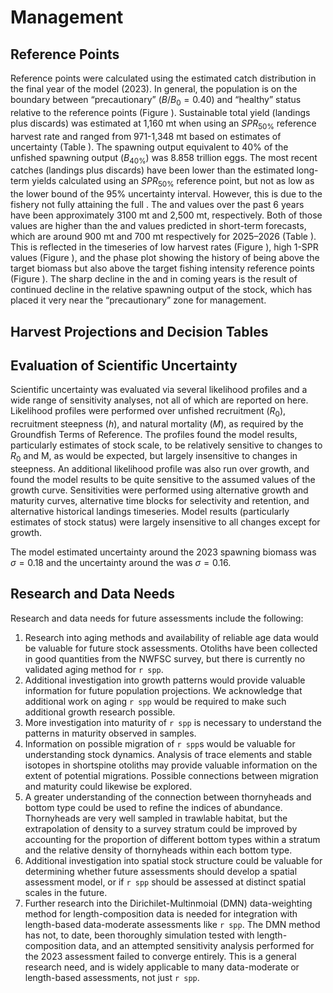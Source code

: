 # Management 

## Reference Points
Reference points were calculated using the estimated catch distribution in the final year of the model (2023). In general, the population is on the boundary between “precautionary” ($B/B_0 = 0.40$) and “healthy” status relative to the reference points (Figure \ref{fig:relspawnout}). Sustainable total yield (landings plus discards) was estimated at 1,160 mt when using an $SPR_{50\%}$ reference harvest rate and ranged from 971-1,348 mt based on estimates of uncertainty (Table \ref{tab:refPoints}). The spawning output equivalent to 40% of the unfished spawning output ($B_{40\%}$) was 8.858 trillion eggs.  The most recent catches (landings plus discards) have been lower than the estimated long-term yields calculated using an $SPR_{50\%}$ reference point, but not as low as the lower bound of the 95% uncertainty interval. However, this is due to the fishery not fully attaining the full \gls{acl}. The \gls{ofl} and \gls{abc} values over the past 6 years have been approximately 3100 mt and 2,500 mt, respectively. Both of those values are higher than the \gls{ofl} and \gls{acl} values predicted in short-term forecasts, which are around 900 mt and 700 mt respectively for 2025–2026 (Table \ref{tab:projections}). This is reflected in the timeseries of low harvest rates (Figure \ref{fig:summary_f}), high 1-SPR values (Figure \ref{fig:spr_trajectory}), and the phase plot showing the history of being above the target biomass but also above the target fishing intensity reference points (Figure \ref{fig:phase_diagram}). The sharp decline in the \gls{ofl} and \gls{acl} in coming years is the result of continued decline in the relative spawning output of the stock, which has placed it very near the “precautionary” zone for management.

## Harvest Projections and Decision Tables

## Evaluation of Scientific Uncertainty
Scientific uncertainty was evaluated via several likelihood profiles and a wide range of sensitivity analyses, not all of which are reported on here. Likelihood profiles were performed over unfished recruitment ($R_0$), recruitment steepness ($h$), and natural mortality ($M$), as required by the Groundfish Terms of Reference. The profiles found the model results, particularly estimates of stock scale, to be relatively sensitive to changes to $R_0$ and M, as would be expected, but largely insensitive to changes in steepness. An additional likelihood profile was also run over growth, and found the model results to be quite sensitive to the assumed values of the growth curve. Sensitivities were performed using alternative growth and maturity curves, alternative time blocks for selectivity and retention, and alternative historical landings timeseries. Model results (particularly estimates of stock status) were largely insensitive to all changes except for growth.

The model estimated uncertainty around the 2023 spawning biomass was $\sigma = 0.18$ and the uncertainty around the \gls{ofl} was $\sigma = 0.16$.


## Research and Data Needs
Research and data needs for future assessments include the following: 

1. Research into aging methods and availability of reliable age data would be valuable for future stock assessments. Otoliths have been collected in good quantities from the NWFSC survey, but there is currently no validated aging method for `r spp`. 
2. Additional investigation into growth patterns would provide valuable information for future population projections. We acknowledge that additional work on aging `r spp` would be required to make such additional growth research possible.
3. More investigation into maturity of `r spp` is necessary to understand the patterns in maturity observed in \gls{s-wcgbt} samples. 
4. Information on possible migration of `r spp`s would be valuable for understanding stock dynamics. Analysis of trace elements and stable isotopes in shortspine otoliths may provide valuable information on the extent of potential migrations. Possible connections between migration and maturity could likewise be explored. 
5. A greater understanding of the connection between thornyheads and bottom type could be used to refine the indices of abundance. Thornyheads are very well sampled in trawlable habitat, but the extrapolation of density to a survey stratum could be improved by accounting for the proportion of different bottom types within a stratum and the relative density of thornyheads within each bottom type.
6. Additional investigation into spatial stock structure could be valuable for determining whether future assessments should develop a spatial assessment model, or if `r spp` should be assessed at distinct spatial scales in the future.
7. Further research into the Dirichilet-Multinmoial (DMN) data-weighting method for length-composition data is needed for integration with length-based data-moderate assessments like `r spp`. The DMN method has not, to date, been thoroughly simulation tested with length-composition data, and an attempted sensitivity analysis performed for the 2023 assessment failed to converge entirely. This is a general research need, and is widely applicable to many data-moderate or length-based assessments, not just `r spp`.

